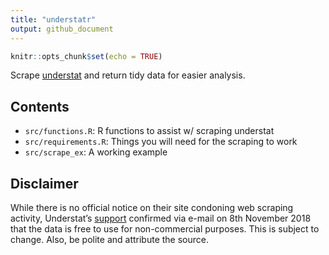 ```yaml
---
title: "understatr"
output: github_document
---
```


```r
knitr::opts_chunk$set(echo = TRUE)
```

Scrape [understat](https://understat.com/) and return tidy data for easier analysis.

## Contents

- `src/functions.R`: R functions to assist w/ scraping understat
- `src/requirements.R`: Things you will need for the scraping to work
- `src/scrape_ex`: A working example 

## Disclaimer

While there is no official notice on their site condoning web scraping activity, Understat's [support](support@understat.com) confirmed via e-mail on 8th November 2018 that the data is free to use for non-commercial purposes. This is subject to change. Also, be polite and attribute the source.
